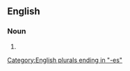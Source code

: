 ==English==

===Noun===
{{head|en|noun form}}

# {{plural of|en|momento}}

[[Category:English plurals ending in "-es"]]